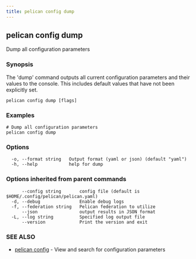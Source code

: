 ```yaml
---
title: pelican config dump
---
```


## pelican config dump

Dump all configuration parameters

### Synopsis

The 'dump' command outputs all current configuration parameters and their values to the console. This includes default values that have not been explicitly set.

```
pelican config dump [flags]
```

### Examples

```
# Dump all configuration parameters
pelican config dump
```

### Options

```
  -o, --format string   Output format (yaml or json) (default "yaml")
  -h, --help            help for dump
```

### Options inherited from parent commands

```
      --config string       config file (default is $HOME/.config/pelican/pelican.yaml)
  -d, --debug               Enable debug logs
  -f, --federation string   Pelican federation to utilize
      --json                output results in JSON format
  -L, --log string          Specified log output file
      --version             Print the version and exit
```

### SEE ALSO

* [pelican config](/commands-reference/config/)	 - View and search for configuration parameters

